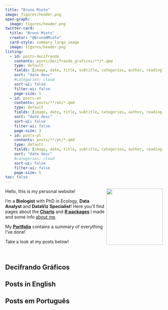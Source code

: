 ```yaml
---
title: "Bruno Mioto"
image: figures/header.png
open-graph:
  image: figures/header.png
twitter-card:
  title: "Bruno Mioto"
  creator: "@BrunoHMioto"
  card-style: summary_large_image
  image: figures/header.png
listing:
  - id: posts-decifrando
    contents: posts/decifrando_graficos/**/*.qmd
    type: default
    fields: [image, date, title, subtitle, categories, author, reading-time]
    sort: "date desc"
    #categories: cloud
    sort-ui: false
    filter-ui: false
    page-size: 5
  - id: posts-en
    contents: posts/**/en/*.qmd
    type: default
    fields: [image, date, title, subtitle, categories, author, reading-time]
    sort: "date desc"
    sort-ui: false
    filter-ui: false
    page-size: 3
  - id: posts-pt
    contents: posts/**/pt/*.qmd
    type: default
    fields: [image, date, title, subtitle, categories, author, reading-time]
    sort: "date desc"
    #categories: cloud
    sort-ui: false
    filter-ui: false
    page-size: 5
toc: false
---
```


<img src="/figures/bruno.png" align="right" height="180"/>

Hello, this is my personal website!

I'm a **Biologist** with PhD in Ecology, **Data Analyst** and **DataViz Specialist**! 
Here you'll find pages about the [**Charts**](charts.qmd) and [**R packages**](r-packages.qmd) I made and some info [about me](about-en.qmd).

My [**Portfolio**](portfolio.qmd) contains a summary of everything I've done!

Take a look at my posts below!

<br>

## Decifrando Gráficos

::: {#posts-decifrando}
:::

## Posts in English

::: {#posts-en}
:::

## Posts em Português

::: {#posts-pt}
:::



